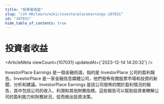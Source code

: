 ```yaml
---
title: "投資者收益"
slug: "/zh-HK/learn/wiki/investorplaceearnings-107031"
id: "107031"
hide_table_of_contents: true
---
```



<Breadcrumbs current="投資者收益" />

# 投資者收益

<ArticleMeta viewCount={107031} updatedAt={'2023-12-14 14:20:32'} />
<div className='border-solid border-b border-t-0 my-4 border-[var(--ifm-color-gray-300)]' />

InvestorPlace Earnings 是一個金融術語，指的是 InvestorPlace 公司的盈利報告。InvestorPlace 是一家金融信息媒體公司，他們發佈有關股票市場和投資的新聞、分析和建議。InvestorPlace Earnings 是該公司發佈的關於盈利情況的報告，其中包括公司的收入、利潤和其他財務指標。這些報告可以幫助投資者瞭解公司的盈利能力和財務狀況，從而做出投資決策。
